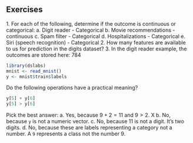 ## Exercises 
1\. For each of the following, determine if the outcome is continuous or categorical: 
a. Digit reader - Categorical 
b. Movie recommendations - continuous 
c. Spam filter - Categorical
d. Hospitalizations - Categorical
e. Siri (speech recognition) - Categorical 
2\. How many features are available to us for prediction in the digits dataset? 
3\. In the digit reader example, the outcomes are stored here: 784
```{r, eval=FALSE} 
library(dslabs) 
mnist <- read_mnist() 
y <- mnist$train$labels 
``` 
Do the following operations have a practical meaning? 
```{r, eval=FALSE} 
y[5] + y[6] 
y[5] > y[6] 
``` 
Pick the best answer: 
a. Yes, because $9 + 2 = 11$ and $9 > 2$. X
b. No, because `y` is not a numeric vector. 
c. No, because 11 is not a digit. It's two digits. 
d. No, because these are labels representing a category not a number. A `9` represents a class not the number 9. 

 
